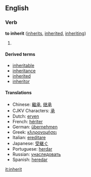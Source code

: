 ==English==
===Verb===
'''to inherit''' ([[inherits]], [[inherited]], [[inheriting]])

# {{stub}}

====Derived terms====
*[[inheritable]]
*[[inheritance]]
*[[inherited]]
*[[inheritor]]

====Translations====
*Chinese: [[繼承]], [[继承]]
*CJKV Characters: [[承]]
*Dutch: [[erven]]
*French: [[hériter]]
*German: [[übernehmen]]
*Greek: [[κληρονομήσει]]
*Italian: [[ereditare]]
*Japanese: [[受継ぐ]]
*Portuguese: [[herdar]]
*Russian: [[унаследовать]]
*Spanish: [[heredar]]

[[it:inherit]]